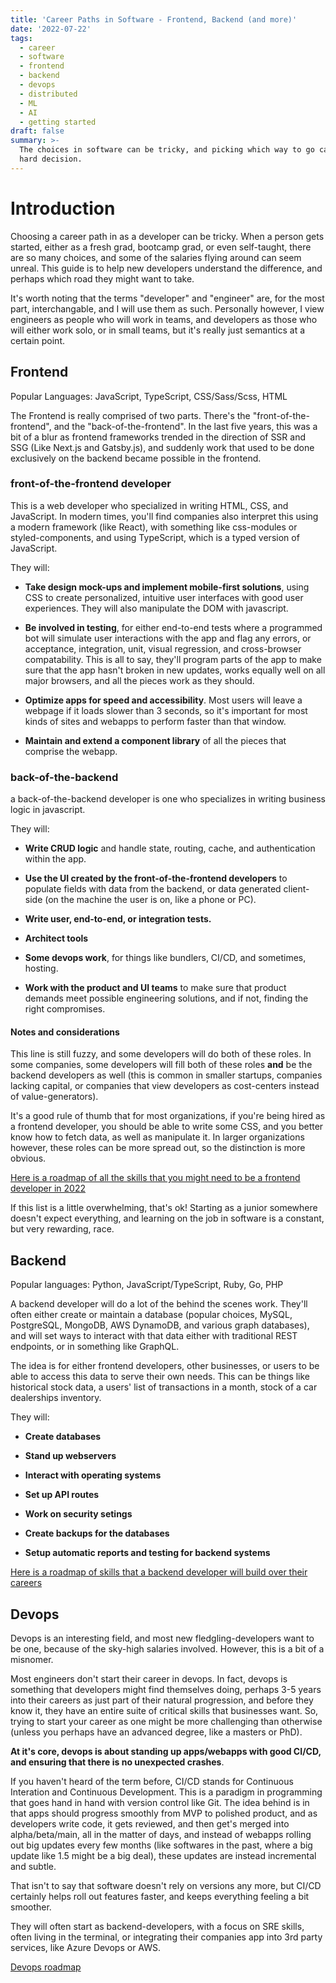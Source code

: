 ```yaml
---
title: 'Career Paths in Software - Frontend, Backend (and more)'
date: '2022-07-22'
tags:
  - career
  - software
  - frontend
  - backend
  - devops
  - distributed
  - ML
  - AI
  - getting started
draft: false
summary: >-
  The choices in software can be tricky, and picking which way to go can be a
  hard decision.
---
```


# Introduction

Choosing a career path in as a developer can be tricky. When a person gets started, either as a fresh grad, bootcamp grad, or even self-taught, there are so many choices, and some of the salaries flying around can seem unreal. This guide is to help new developers understand the difference, and perhaps which road they might want to take.

It's worth noting that the terms "developer" and "engineer" are, for the most part, interchangable, and I will use them as such. Personally however, I view engineers as people who will work in teams, and developers as those who will either work solo, or in small teams, but it's really just semantics at a certain point.

## Frontend

Popular Languages: JavaScript, TypeScript, CSS/Sass/Scss, HTML

The Frontend is really comprised of two parts. There's the "front-of-the-frontend", and the "back-of-the-frontend". In the last five years, this was a bit of a blur as frontend frameworks trended in the direction of SSR and SSG (Like Next.js and Gatsby.js), and suddenly work that used to be done exclusively on the backend became possible in the frontend.

### front-of-the-frontend developer

This is a web developer who specialized in writing HTML, CSS, and JavaScript. In modern times, you'll find companies also interpret this using a modern framework (like React), with something like css-modules or styled-components, and using TypeScript, which is a typed version of JavaScript.

They will:

- **Take design mock-ups and implement mobile-first solutions**, using CSS to create personalized, intuitive user interfaces with good user experiences. They will also manipulate the DOM with javascript.

- **Be involved in testing**, for either end-to-end tests where a programmed bot will simulate user interactions with the app and flag any errors, or acceptance, integration, unit, visual regression, and cross-browser compatability. This is all to say, they'll program parts of the app to make sure that the app hasn't broken in new updates, works equally well on all major browsers, and all the pieces work as they should.

- **Optimize apps for speed and accessibility**. Most users will leave a webpage if it loads slower than 3 seconds, so it's important for most kinds of sites and webapps to perform faster than that window.

- **Maintain and extend a component library** of all the pieces that comprise the webapp.

### back-of-the-backend

a back-of-the-backend developer is one who specializes in writing business logic in javascript.

They will:

- **Write CRUD logic** and handle state, routing, cache, and authentication within the app.

- **Use the UI created by the front-of-the-frontend developers** to populate fields with data from the backend, or data generated client-side (on the machine the user is on, like a phone or PC).

- **Write user, end-to-end, or integration tests.**

- **Architect tools**

- **Some devops work**, for things like bundlers, CI/CD, and sometimes, hosting.

- **Work with the product and UI teams** to make sure that product demands meet possible engineering solutions, and if not, finding the right compromises.

#### Notes and considerations

This line is still fuzzy, and some developers will do both of these roles. In some companies, some developers will fill both of these roles **and** be the backend developers as well (this is common in smaller startups, companies lacking capital, or companies that view developers as cost-centers instead of value-generators).

It's a good rule of thumb that for most organizations, if you're being hired as a frontend developer, you should be able to write some CSS, and you better know how to fetch data, as well as manipulate it. In larger organizations however, these roles can be more spread out, so the distinction is more obvious.

[Here is a roadmap of all the skills that you might need to be a frontend developer in 2022](https://roadmap.sh/frontend)

If this list is a little overwhelming, that's ok! Starting as a junior somewhere doesn't expect everything, and learning on the job in software is a constant, but very rewarding, race.

## Backend

Popular languages: Python, JavaScript/TypeScript, Ruby, Go, PHP

A backend developer will do a lot of the behind the scenes work. They'll often either create or maintain a database (popular choices, MySQL, PostgreSQL, MongoDB, AWS DynamoDB, and various graph databases), and will set ways to interact with that data either with traditional REST endpoints, or in something like GraphQL.

The idea is for either frontend developers, other businesses, or users to be able to access this data to serve their own needs. This can be things like historical stock data, a users' list of transactions in a month, stock of a car dealerships inventory.

They will:

- **Create databases**

- **Stand up webservers**

- **Interact with operating systems**

- **Set up API routes**

- **Work on security setings**

- **Create backups for the databases**

- **Setup automatic reports and testing for backend systems**

[Here is a roadmap of skills that a backend developer will build over their careers](https://roadmap.sh/backend)

## Devops

Devops is an interesting field, and most new fledgling-developers want to be one, because of the sky-high salaries involved. However, this is a bit of a misnomer.

Most engineers don't start their career in devops. In fact, devops is something that developers might find themselves doing, perhaps 3-5 years into their careers as just part of their natural progression, and before they know it, they have an entire suite of critical skills that businesses want. So, trying to start your career as one might be more challenging than otherwise (unless you perhaps have an advanced degree, like a masters or PhD).

**At it's core, devops is about standing up apps/webapps with good CI/CD, and ensuring that there is no unexpected crashes**.

If you haven't heard of the term before, CI/CD stands for Continuous Interation and Continuous Development. This is a paradigm in programming that goes hand in hand with version control like Git. The idea behind is in that apps should progress smoothly from MVP to polished product, and as developers write code, it gets reviewed, and then get's merged into alpha/beta/main, all in the matter of days, and instead of webapps rolling out big updates every few months (like softwares in the past, where a big update like 1.5 might be a big deal), these updates are instead incremental and subtle.

That isn't to say that software doesn't rely on versions any more, but CI/CD certainly helps roll out features faster, and keeps everything feeling a bit smoother.

They will often start as backend-developers, with a focus on SRE skills, often living in the terminal, or integrating their companies app into 3rd party services, like Azure Devops or AWS.

[Devops roadmap](https://roadmap.sh/devops)
